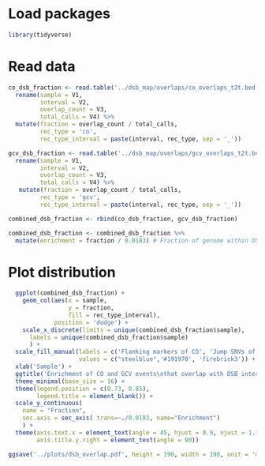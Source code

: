 # Load packages
```r
library(tidyverse)
```

# Read data
```r
co_dsb_fraction <- read.table('../dsb_map/overlaps/co_overlaps_t2t.bed') %>% 
  rename(sample = V1,
         interval = V2,
         overlap_count = V3,
         total_calls = V4) %>% 
  mutate(fraction = overlap_count / total_calls,
         rec_type = 'co',
         rec_type_interval = paste(interval, rec_type, sep = '_'))

gcv_dsb_fraction <- read.table('../dsb_map/overlaps/gcv_overlaps_t2t.bed') %>% 
  rename(sample = V1,
         interval = V2,
         overlap_count = V3,
         total_calls = V4) %>% 
   mutate(fraction = overlap_count / total_calls,
         rec_type = 'gcv',
         rec_type_interval = paste(interval, rec_type, sep = '_'))

combined_dsb_fraction <- rbind(co_dsb_fraction, gcv_dsb_fraction)

combined_dsb_fraction <- combined_dsb_fraction %>% 
  mutate(enrichment = fraction / 0.0183) # Fraction of genome within DSB hotspots for AA allele
```

# Plot distribution
```r
  ggplot(combined_dsb_fraction) +
    geom_col(aes(x = sample, 
                 y = fraction, 
                 fill = rec_type_interval),
             position = 'dodge') +
    scale_x_discrete(limits = unique(combined_dsb_fraction$sample),
      labels = unique(combined_dsb_fraction$sample)
      ) + 
  scale_fill_manual(labels = c('Flanking markers of CO', 'Jump SNVs of CO', 'Jump SNVs of GCV'),
                    values = c("steelblue",'#191970', 'firebrick3')) + 
  xlab('Sample') + 
  ggtitle('Enrichment of CO and GCV events\nthat overlap with DSB intervals') + 
  theme_minimal(base_size = 16) +
  theme(legend.position = c(0.73, 0.85),
        legend.title = element_blank()) +
  scale_y_continuous(
    name = "Fraction",
    sec.axis = sec_axis( trans=~./0.0183, name="Enrichment")
    ) + 
  theme(axis.text.x = element_text(angle = 45, hjust = 0.9, vjust = 1.1),
        axis.title.y.right = element_text(angle = 90))

ggsave('../plots/dsb_overlap.pdf', height = 190, width = 190, unit = 'mm')
```

